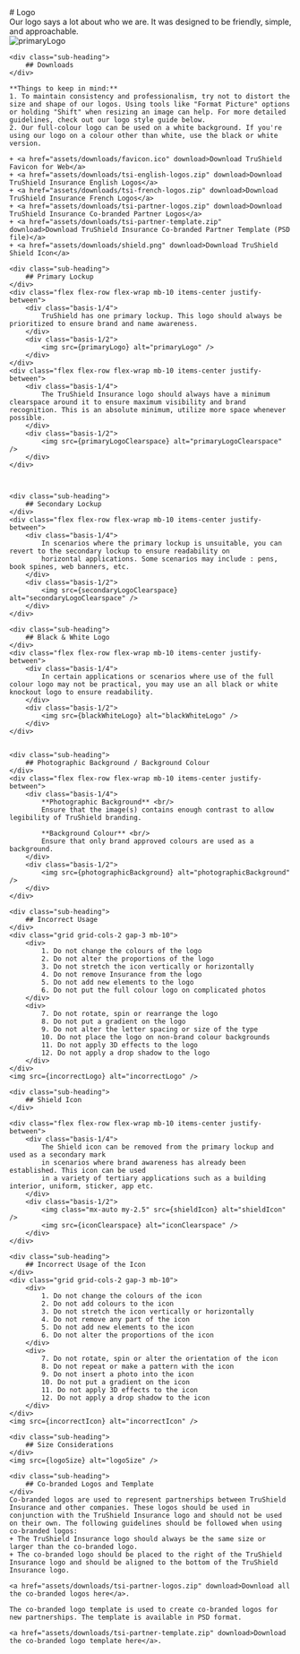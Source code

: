 



<Meta title="Brand Identity/Logo" />

<div class="main-container">
    <div class="heading">
        # Logo
    </div>
    <div class="flex flex-row flex-wrap mb-10 items-center justify-between">
        <div class="basis-1/4">
            Our logo says a lot about who we are. It was designed to be friendly, simple, and approachable.
        </div>
        <div class="basis-1/2">
            <img src={primaryLogo} alt="primaryLogo" />
        </div>
    </div>

    <div class="sub-heading">
        ## Downloads
    </div>

    **Things to keep in mind:**
    1. To maintain consistency and professionalism, try not to distort the size and shape of our logos. Using tools like "Format Picture" options or holding "Shift" when resizing an image can help. For more detailed guidelines, check out our logo style guide below.
    2. Our full-colour logo can be used on a white background. If you're using our logo on a colour other than white, use the black or white version.

    + <a href="assets/downloads/favicon.ico" download>Download TruShield Favicon for Web</a>
    + <a href="assets/downloads/tsi-english-logos.zip" download>Download TruShield Insurance English Logos</a>
    + <a href="assets/downloads/tsi-french-logos.zip" download>Download TruShield Insurance French Logos</a>
    + <a href="assets/downloads/tsi-partner-logos.zip" download>Download TruShield Insurance Co-branded Partner Logos</a>
    + <a href="assets/downloads/tsi-partner-template.zip" download>Download TruShield Insurance Co-branded Partner Template (PSD file)</a>
    + <a href="assets/downloads/shield.png" download>Download TruShield Shield Icon</a>

    <div class="sub-heading">
        ## Primary Lockup
    </div>
    <div class="flex flex-row flex-wrap mb-10 items-center justify-between">
        <div class="basis-1/4">
            TruShield has one primary lockup. This logo should always be prioritized to ensure brand and name awareness.
        </div>
        <div class="basis-1/2">
            <img src={primaryLogo} alt="primaryLogo" />
        </div>
    </div>
    <div class="flex flex-row flex-wrap mb-10 items-center justify-between">
        <div class="basis-1/4">
            The TruShield Insurance logo should always have a minimum clearspace around it to ensure maximum visibility and brand recognition. This is an absolute minimum, utilize more space whenever possible.
        </div>
        <div class="basis-1/2">
            <img src={primaryLogoClearspace} alt="primaryLogoClearspace" />
        </div>
    </div>



    <div class="sub-heading">
        ## Secondary Lockup
    </div>
    <div class="flex flex-row flex-wrap mb-10 items-center justify-between">
        <div class="basis-1/4">
            In scenarios where the primary lockup is unsuitable, you can revert to the secondary lockup to ensure readability on
            horizontal applications. Some scenarios may include : pens, book spines, web banners, etc.
        </div>
        <div class="basis-1/2">
            <img src={secondaryLogoClearspace} alt="secondaryLogoClearspace" />
        </div>
    </div>

    <div class="sub-heading">
        ## Black & White Logo
    </div>
    <div class="flex flex-row flex-wrap mb-10 items-center justify-between">
        <div class="basis-1/4">
            In certain applications or scenarios where use of the full colour logo may not be practical, you may use an all black or white knockout logo to ensure readability.
        </div>
        <div class="basis-1/2">
            <img src={blackWhiteLogo} alt="blackWhiteLogo" />
        </div>
    </div>


    <div class="sub-heading">
        ## Photographic Background / Background Colour
    </div>
    <div class="flex flex-row flex-wrap mb-10 items-center justify-between">
        <div class="basis-1/4">
            **Photographic Background** <br/>
            Ensure that the image(s) contains enough contrast to allow legibility of TruShield branding.

            **Background Colour** <br/>
            Ensure that only brand approved colours are used as a background.
        </div>
        <div class="basis-1/2">
            <img src={photographicBackground} alt="photographicBackground" />
        </div>
    </div>

    <div class="sub-heading">
        ## Incorrect Usage
    </div>
    <div class="grid grid-cols-2 gap-3 mb-10">
        <div>
            1. Do not change the colours of the logo
            2. Do not alter the proportions of the logo
            3. Do not stretch the icon vertically or horizontally
            4. Do not remove Insurance from the logo
            5. Do not add new elements to the logo
            6. Do not put the full colour logo on complicated photos
        </div>
        <div>
            7. Do not rotate, spin or rearrange the logo
            8. Do not put a gradient on the logo
            9. Do not alter the letter spacing or size of the type
            10. Do not place the logo on non-brand colour backgrounds
            11. Do not apply 3D effects to the logo
            12. Do not apply a drop shadow to the logo
        </div>
    </div>
    <img src={incorrectLogo} alt="incorrectLogo" />

    <div class="sub-heading">
        ## Shield Icon
    </div>

    <div class="flex flex-row flex-wrap mb-10 items-center justify-between">
        <div class="basis-1/4">
            The Shield icon can be removed from the primary lockup and used as a secondary mark
            in scenarios where brand awareness has already been established. This icon can be used
            in a variety of tertiary applications such as a building interior, uniform, sticker, app etc.
        </div>
        <div class="basis-1/2">
            <img class="mx-auto my-2.5" src={shieldIcon} alt="shieldIcon" />
            <img src={iconClearspace} alt="iconClearspace" />
        </div>
    </div>

    <div class="sub-heading">
        ## Incorrect Usage of the Icon
    </div>
    <div class="grid grid-cols-2 gap-3 mb-10">
        <div>
            1. Do not change the colours of the icon
            2. Do not add colours to the icon
            3. Do not stretch the icon vertically or horizontally
            4. Do not remove any part of the icon
            5. Do not add new elements to the icon
            6. Do not alter the proportions of the icon
        </div>
        <div>
            7. Do not rotate, spin or alter the orientation of the icon
            8. Do not repeat or make a pattern with the icon
            9. Do not insert a photo into the icon
            10. Do not put a gradient on the icon
            11. Do not apply 3D effects to the icon
            12. Do not apply a drop shadow to the icon
        </div>
    </div>
    <img src={incorrectIcon} alt="incorrectIcon" />

    <div class="sub-heading">
        ## Size Considerations
    </div>
    <img src={logoSize} alt="logoSize" />

    <div class="sub-heading">
        ## Co-branded Logos and Template
    </div>
    Co-branded logos are used to represent partnerships between TruShield Insurance and other companies. These logos should be used in conjunction with the TruShield Insurance logo and should not be used on their own. The following guidelines should be followed when using co-branded logos:
    + The TruShield Insurance logo should always be the same size or larger than the co-branded logo.
    + The co-branded logo should be placed to the right of the TruShield Insurance logo and should be aligned to the bottom of the TruShield Insurance logo.

    <a href="assets/downloads/tsi-partner-logos.zip" download>Download all the co-branded logos here</a>.

    The co-branded logo template is used to create co-branded logos for new partnerships. The template is available in PSD format.

    <a href="assets/downloads/tsi-partner-template.zip" download>Download the co-branded logo template here</a>.
</div>